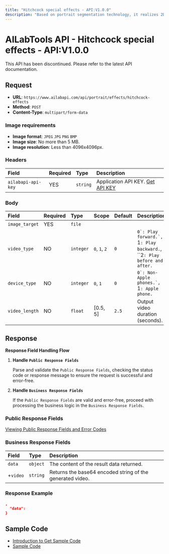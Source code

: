 ```yaml
---
title: "Hitchcock special effects - API:V1.0.0"
description: "Based on portrait segmentation technology, it realizes 2D to 3D conversion of photos to achieve the effect of 3D naked eye slow motion. The selfie image and the background image using Hitchcock technology senseless fusion, open the scene stretching video shooting new way to play, can be used for personal social entertainment, film and television drama effect simulation shooting, etc."
---
```


# AILabTools API - Hitchcock special effects - API:V1.0.0

This API has been discontinued. Please refer to the latest API documentation.

## Request

- **URL**: `https://www.ailabapi.com/api/portrait/effects/hitchcock-effects`
- **Method**: `POST`
- **Content-Type**: `multipart/form-data`

### Image requirements

- **Image format**: `JPEG` `JPG` `PNG` `BMP`
- **Image size**: No more than 5 MB.
- **Image resolution**: Less than 4096x4096px.

### Headers

| Field              | Required | Type     | Description                                        |
|:-------------------|:---------|:---------|:---------------------------------------------------|
| `ailabapi-api-key` | YES      | `string` | Application API KEY. [Get API KEY](/docs/get-api-key) |

### Body

| Field          | Required | Type      | Scope                                  | Default | Description                                                                                                             |
|:---------------|:---------|:----------|:---------------------------------------|:--------|:------------------------------------------------------------------------------------------------------------------------|
| `image_target` | YES      | `file`    |                                        |         |                                                                                                                         |
| `video_type`   | NO       | `integer` | ``0``, ``1``, ``2`` | `0`     | ``0`: Play forward.`, ``1`: Play backward.`, ``2`: Play before and after.` |
| `device_type`  | NO       | `integer` | ``0``, ``1`` | `0`     | ``0`: Non-Apple phones.`, ``1`: Apple phone.` |
| `video_length` | NO       | `float`   | [0.5, 5]                               | `2.5`   | Output video duration (seconds).                                                                                        |

## Response

**Response Field Handling Flow**

1. **Handle `Public Response Fields`**

   Parse and validate the `Public Response Fields`, checking the status code or response message to ensure the request is successful and error-free.

2. **Handle `Business Response Fields`**

   If the `Public Response Fields` are valid and error-free, proceed with processing the business logic in the `Business Response Fields`.

### Public Response Fields

<a href="/docs/response-description" target="_blank">Viewing Public Response Fields and Error Codes</a>

### Business Response Fields

| Field    | Type     | Description                                               |
|:---------|:---------|:----------------------------------------------------------|
| `data`   | `object` | The content of the result data returned.                  |
| +`video` | `string` | Returns the base64 encoded string of the generated video. |

### Response Example

```json
,
  "data":           
}
```

## Sample Code

- [Introduction to Get Sample Code](get-sample-code)
- [Sample Code][PostmanURL]

[PostmanURL]: https://documenter.getpostman.com/view/26387069/2s93JxqgHE#914a42a6-9cf7-46a9-b75c-d9726e31a3f0